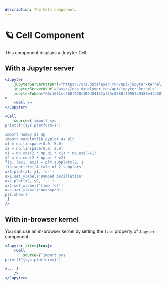```yaml
---
description: The Cell component.
---
```



# 🪐 Cell Component

This component displays a Jupyter Cell.

## With a Jupyter server

<StorybookView story="components-cell--default" />

```jsx
<Jupyter
    jupyterServerHttpUrl="https://oss.datalayer.run/api/jupyter-kernels"
    jupyterServerWsUrl="wss://oss.datalayer.run/api/jupyter-kernels"
    jupyterToken="60c1661cc408f978c309d04157af55c9588ff9557c9380e4fb50785750703da6"
>
    <Cell />
</Jupyter>
```

```jsx live
<Cell
    source={`import sys
print(f"{sys.platform=}")

import numpy as np
import matplotlib.pyplot as plt
x1 = np.linspace(0.0, 5.0)
x2 = np.linspace(0.0, 2.0)
y1 = np.cos(2 * np.pi * x1) * np.exp(-x1)
y2 = np.cos(2 * np.pi * x2)
fig, (ax1, ax2) = plt.subplots(2, 1)
fig.suptitle('A tale of 2 subplots')
ax1.plot(x1, y1, 'o-')
ax1.set_ylabel('Damped oscillation')
ax2.plot(x2, y2, '.-')
ax2.set_xlabel('time (s)')
ax2.set_ylabel('Undamped')
plt.show()
`}
/>
```

## With in-browser kernel

You can use an in-browser kernel by setting the `lite` property
of `Jupyter` component:

<StorybookView story="components-cell--lite-python" />

```jsx
<Jupyter lite={true}>
    <Cell
        source={`import sys
print(f"{sys.platform=}")

#...`}
    />
</Jupyter>
```
